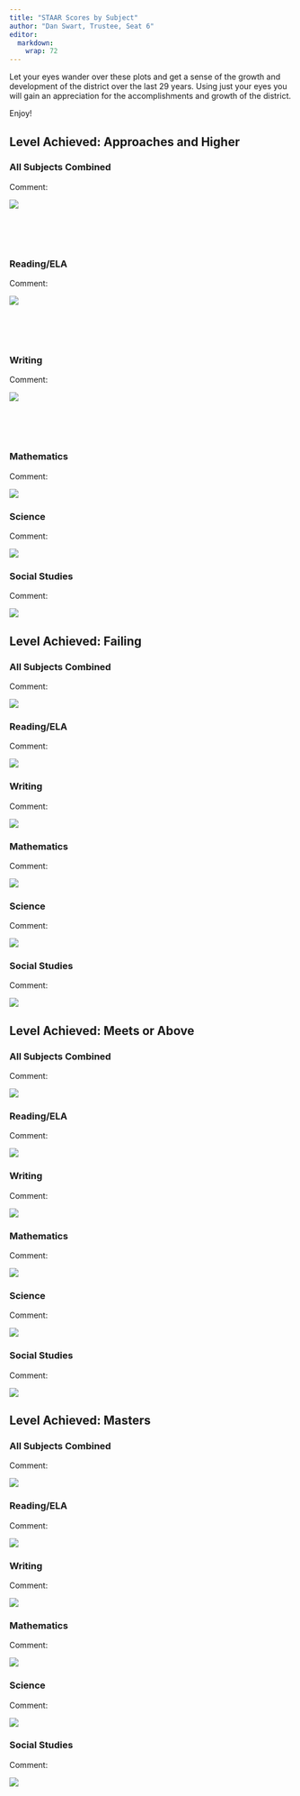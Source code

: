 ```yaml
---
title: "STAAR Scores by Subject"
author: "Dan Swart, Trustee, Seat 6"
editor: 
  markdown: 
    wrap: 72
---
```


Let your eyes wander over these plots and get a sense of the growth and
development of the district over the last 29 years. Using just your eyes
you will gain an appreciation for the accomplishments and growth of the
district.

:::: only-html
::: ac
Enjoy!
:::
::::

::: only-pdf
\begin{center}
Enjoy!
\end{center}
:::

\clearpage

## Level Achieved: Approaches and Higher

### All Subjects Combined

Comment:

![](png_Standardized_Scores/Standardized_ScoresAllSubjectsscoreAllApproaches_or_Above19952023.png)

\clearpage

<br><br><br>

### Reading/ELA

Comment:

![](png_Standardized_Scores/Standardized_ScoresReading-ELAscoreAllApproaches_or_Above19952023.png)

<br><br><br>

\clearpage

### Writing

Comment:

![](png_Standardized_Scores/Standardized_ScoresWritingscoreAllApproaches_or_Above19952023.png)

\clearpage

<br><br><br>

### Mathematics

Comment:

![](png_Standardized_Scores/Standardized_ScoresMathematicsscoreAllApproaches_or_Above19952023.png)

\clearpage

### Science

Comment:

![](png_Standardized_Scores/Standardized_ScoresSciencescoreAllApproaches_or_Above19952023.png)

\clearpage

### Social Studies

Comment:

![](png_Standardized_Scores/Standardized_ScoresSocialStudiesscoreAllApproaches_or_Above19952023.png)

\clearpage

## Level Achieved: Failing

### All Subjects Combined

Comment:

![](png_Standardized_Scores/Standardized_ScoresAllSubjectsscoreAllFailing19952023.png)

\clearpage

### Reading/ELA

Comment:

![](png_Standardized_Scores/Standardized_ScoresReading-ELAscoreAllFailing19952023.png)

\clearpage

### Writing

Comment:

![](png_Standardized_Scores/Standardized_ScoresWritingscoreAllFailing19952023.png)

\clearpage

### Mathematics

Comment:

![](png_Standardized_Scores/Standardized_ScoresMathematicsscoreAllFailing19952023.png)

\clearpage

### Science

Comment:

![](png_Standardized_Scores/Standardized_ScoresSciencescoreAllFailing19952023.png)

\clearpage

### Social Studies

Comment:

![](png_Standardized_Scores/Standardized_ScoresSocialStudiesscoreAllFailing19952023.png)

\clearpage

## Level Achieved: Meets or Above

### All Subjects Combined

Comment:

![](png_Standardized_Scores/Standardized_ScoresAllSubjectsscoreAllMeets_or_Above19952023.png)

\clearpage

### Reading/ELA

Comment:

![](png_Standardized_Scores/Standardized_ScoresReading-ELAscoreAllMeets_or_Above19952023.png)

\clearpage

### Writing

Comment:

![](png_Standardized_Scores/Standardized_ScoresWritingscoreAllMeets_or_Above19952023.png)

\clearpage

### Mathematics

Comment:

![](png_Standardized_Scores/Standardized_ScoresMathematicsscoreAllMeets_or_Above19952023.png)

\clearpage

### Science

Comment:

![](png_Standardized_Scores/Standardized_ScoresSciencescoreAllMeets_or_Above19952023.png)

\clearpage

### Social Studies

Comment:

![](png_Standardized_Scores/Standardized_ScoresSocialStudiesscoreAllMeets_or_Above19952023.png)

\clearpage

## Level Achieved: Masters

### All Subjects Combined

Comment:

![](png_Standardized_Scores/Standardized_ScoresAllSubjectsscoreAllMasters19952023.png)

\clearpage

### Reading/ELA

Comment:

![](png_Standardized_Scores/Standardized_ScoresReading-ELAscoreAllMasters19952023.png)

\clearpage

### Writing

Comment:

![](png_Standardized_Scores/Standardized_ScoresWritingscoreAllMasters19952023.png)

\clearpage

### Mathematics

Comment:

![](png_Standardized_Scores/Standardized_ScoresMathematicsscoreAllMasters19952023.png)

\clearpage

### Science

Comment:

![](png_Standardized_Scores/Standardized_ScoresSciencescoreAllMasters19952023.png)

\clearpage

### Social Studies

Comment:

![](png_Standardized_Scores/Standardized_ScoresSocialStudiesscoreAllMasters19952023.png)
